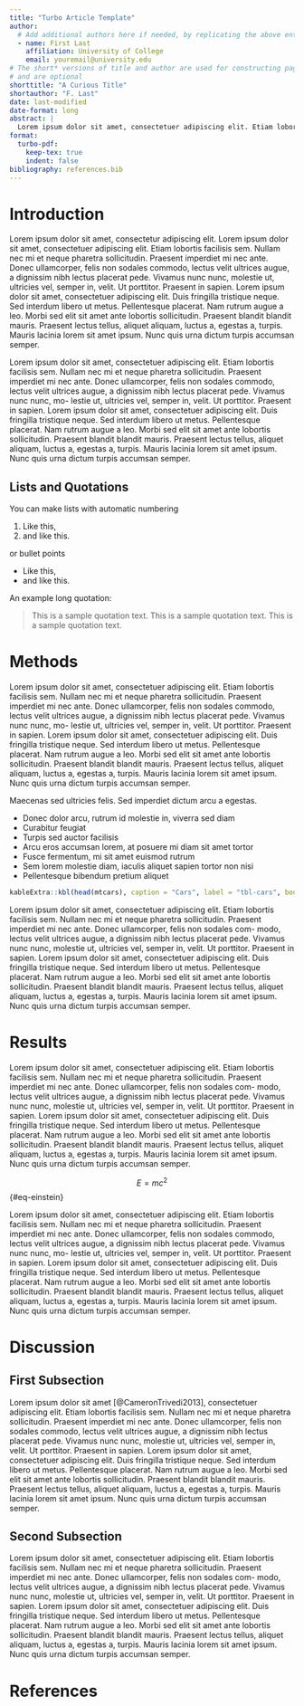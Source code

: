```yaml
---
title: "Turbo Article Template"
author:
  # Add additional authors here if needed, by replicating the above entries.
  - name: First Last
    affiliation: University of College
    email: youremail@university.edu
# The short* versions of title and author are used for constructing page headers
# and are optional
shorttitle: "A Curious Title"
shortauthor: "F. Last"
date: last-modified
date-format: long
abstract: |
  Lorem ipsum dolor sit amet, consectetuer adipiscing elit. Etiam lobortis facilisis sem. Nullam nec mi et neque pharetra sollicitudin. Praesent imperdiet mi nec ante. Donec ullamcorper, felis non sodales com- modo, lectus velit ultrices augue, a dignissim nibh lectus placerat pede. Vivamus nunc nunc, molestie ut, ultricies vel, semper in, velit. Ut porttitor. Praesent in sapien. Lorem ipsum dolor sit amet, consectetuer adipiscing elit.
format:
  turbo-pdf:
    keep-tex: true
    indent: false
bibliography: references.bib
---
```


# Introduction {#sec-intro}

Lorem ipsum dolor sit amet, consectetur adipiscing elit. Lorem ipsum dolor sit amet, consectetuer adipiscing elit. Etiam lobortis facilisis sem. Nullam nec mi et neque pharetra sollicitudin. Praesent imperdiet mi nec ante. Donec ullamcorper, felis non sodales commodo, lectus velit ultrices augue, a dignissim nibh lectus placerat pede. Vivamus nunc nunc, molestie ut, ultricies vel, semper in, velit. Ut porttitor. Praesent in sapien. Lorem ipsum dolor sit amet, consectetuer adipiscing elit. Duis fringilla tristique neque. Sed interdum libero ut metus. Pellentesque placerat. Nam rutrum augue a leo. Morbi sed elit sit amet ante lobortis sollicitudin. Praesent blandit blandit mauris. Praesent lectus tellus, aliquet aliquam, luctus a, egestas a, turpis. Mauris lacinia lorem sit amet ipsum. Nunc quis urna dictum turpis accumsan semper.

Lorem ipsum dolor sit amet, consectetuer adipiscing elit. Etiam lobortis facilisis sem. Nullam nec mi et neque pharetra sollicitudin. Praesent imperdiet mi nec ante. Donec ullamcorper, felis non sodales commodo, lectus velit ultrices augue, a dignissim nibh lectus placerat pede. Vivamus nunc nunc, mo- lestie ut, ultricies vel, semper in, velit. Ut porttitor. Praesent in sapien. Lorem ipsum dolor sit amet, consectetuer adipiscing elit. Duis fringilla tristique neque. Sed interdum libero ut metus. Pellentesque placerat. Nam rutrum augue a leo. Morbi sed elit sit amet ante lobortis sollicitudin. Praesent blandit blandit mauris. Praesent lectus tellus, aliquet aliquam, luctus a, egestas a, turpis. Mauris lacinia lorem sit amet ipsum. Nunc quis urna dictum turpis accumsan semper.

## Lists and Quotations

You can make lists with automatic numbering \dots

1. Like this,
2. and like this.


\dots or bullet points \dots

- Like this,
- and like this.


An example long quotation:

> This is a sample quotation text. This is a sample quotation text. This is a sample quotation text.


# Methods {#sec-methods}

Lorem ipsum dolor sit amet, consectetuer adipiscing elit. Etiam lobortis facilisis sem. Nullam nec mi et neque pharetra sollicitudin. Praesent imperdiet mi nec ante. Donec ullamcorper, felis non sodales commodo, lectus velit ultrices augue, a dignissim nibh lectus placerat pede. Vivamus nunc nunc, mo- lestie ut, ultricies vel, semper in, velit. Ut porttitor. Praesent in sapien. Lorem ipsum dolor sit amet, consectetuer adipiscing elit. Duis fringilla tristique neque. Sed interdum libero ut metus. Pellentesque placerat. Nam rutrum augue a leo. Morbi sed elit sit amet ante lobortis sollicitudin. Praesent blandit blandit mauris. Praesent lectus tellus, aliquet aliquam, luctus a, egestas a, turpis. Mauris lacinia lorem sit amet ipsum. Nunc quis urna dictum turpis accumsan semper.

Maecenas sed ultricies felis. Sed imperdiet dictum arcu a egestas.

-   Donec dolor arcu, rutrum id molestie in, viverra sed diam
-   Curabitur feugiat
-   Turpis sed auctor facilisis
-   Arcu eros accumsan lorem, at posuere mi diam sit amet tortor
-   Fusce fermentum, mi sit amet euismod rutrum
-   Sem lorem molestie diam, iaculis aliquet sapien tortor non nisi
-   Pellentesque bibendum pretium aliquet

```r
kableExtra::kbl(head(mtcars), caption = "Cars", label = "tbl-cars", booktabs = TRUE, table.env = 'table*')
```


Lorem ipsum dolor sit amet, consectetuer adipiscing elit. Etiam lobortis facilisis sem. Nullam nec mi et neque pharetra sollicitudin. Praesent imperdiet mi nec ante. Donec ullamcorper, felis non sodales com- modo, lectus velit ultrices augue, a dignissim nibh lectus placerat pede. Vivamus nunc nunc, molestie ut, ultricies vel, semper in, velit. Ut porttitor. Praesent in sapien. Lorem ipsum dolor sit amet, consectetuer adipiscing elit. Duis fringilla tristique neque. Sed interdum libero ut metus. Pellentesque placerat. Nam rutrum augue a leo. Morbi sed elit sit amet ante lobortis sollicitudin. Praesent blandit blandit mauris. Praesent lectus tellus, aliquet aliquam, luctus a, egestas a, turpis. Mauris lacinia lorem sit amet ipsum. Nunc quis urna dictum turpis accumsan semper.

# Results {#sec-results}

Lorem ipsum dolor sit amet, consectetuer adipiscing elit. Etiam lobortis facilisis sem. Nullam nec mi et neque pharetra sollicitudin. Praesent imperdiet mi nec ante. Donec ullamcorper, felis non sodales com- modo, lectus velit ultrices augue, a dignissim nibh lectus placerat pede. Vivamus nunc nunc, molestie ut, ultricies vel, semper in, velit. Ut porttitor. Praesent in sapien. Lorem ipsum dolor sit amet, consectetuer adipiscing elit. Duis fringilla tristique neque. Sed interdum libero ut metus. Pellentesque placerat. Nam rutrum augue a leo. Morbi sed elit sit amet ante lobortis sollicitudin. Praesent blandit blandit mauris. Praesent lectus tellus, aliquet aliquam, luctus a, egestas a, turpis. Mauris lacinia lorem sit amet ipsum. Nunc quis urna dictum turpis accumsan semper.

$$E = m c^2$$ {#eq-einstein} 

Lorem ipsum dolor sit amet, consectetuer adipiscing elit. Etiam lobortis facilisis sem. Nullam nec mi et neque pharetra sollicitudin. Praesent imperdiet mi nec ante. Donec ullamcorper, felis non sodales commodo, lectus velit ultrices augue, a dignissim nibh lectus placerat pede. Vivamus nunc nunc, mo- lestie ut, ultricies vel, semper in, velit. Ut porttitor. Praesent in sapien. Lorem ipsum dolor sit amet, consectetuer adipiscing elit. Duis fringilla tristique neque. Sed interdum libero ut metus. Pellentesque placerat. Nam rutrum augue a leo. Morbi sed elit sit amet ante lobortis sollicitudin. Praesent blandit blandit mauris. Praesent lectus tellus, aliquet aliquam, luctus a, egestas a, turpis. Mauris lacinia lorem sit amet ipsum. Nunc quis urna dictum turpis accumsan semper.

# Discussion {#sec-discussion}

## First Subsection

Lorem ipsum dolor sit amet [@CameronTrivedi2013], consectetuer adipiscing elit. Etiam lobortis facilisis sem. Nullam nec mi et neque pharetra sollicitudin. Praesent imperdiet mi nec ante. Donec ullamcorper, felis non sodales commodo, lectus velit ultrices augue, a dignissim nibh lectus placerat pede. Vivamus nunc nunc, molestie ut, ultricies vel, semper in, velit. Ut porttitor. Praesent in sapien. Lorem ipsum dolor sit amet, consectetuer adipiscing elit. Duis fringilla tristique neque. Sed interdum libero ut metus. Pellentesque placerat. Nam rutrum augue a leo. Morbi sed elit sit amet ante lobortis sollicitudin. Praesent blandit blandit mauris. Praesent lectus tellus, aliquet aliquam, luctus a, egestas a, turpis. Mauris lacinia lorem sit amet ipsum. Nunc quis urna dictum turpis accumsan semper.

## Second Subsection

Lorem ipsum dolor sit amet, consectetuer adipiscing elit. Etiam lobortis facilisis sem. Nullam nec mi et neque pharetra sollicitudin. Praesent imperdiet mi nec ante. Donec ullamcorper, felis non sodales com- modo, lectus velit ultrices augue, a dignissim nibh lectus placerat pede. Vivamus nunc nunc, molestie ut, ultricies vel, semper in, velit. Ut porttitor. Praesent in sapien. Lorem ipsum dolor sit amet, consectetuer adipiscing elit. Duis fringilla tristique neque. Sed interdum libero ut metus. Pellentesque placerat. Nam rutrum augue a leo. Morbi sed elit sit amet ante lobortis sollicitudin. Praesent blandit blandit mauris. Praesent lectus tellus, aliquet aliquam, luctus a, egestas a, turpis. Mauris lacinia lorem sit amet ipsum. Nunc quis urna dictum turpis accumsan semper.

# References